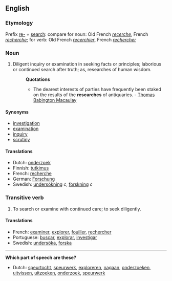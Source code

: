 ==English==
===Etymology===
Prefix [[re-]] + [[search]]: compare for noun: Old French ''[[recerche]]'', French ''[[recherche]]''; for verb: Old French ''[[recerchier]]'', French ''[[rechercher]]''
===Noun===
#Diligent inquiry or examination in seeking facts or principles; laborious or continued search after truth; as, researches of human wisdom.
#:'''Quotations'''
#:*The dearest interests of parties have frequently been staked on the results of the '''researches''' of antiquaries. - [[Thomas Babington Macaulay]]
====Synonyms====
*[[investigation]]
*[[examination]]
*[[inquiry]]
*[[scrutiny]]

====Translations====
*Dutch: [[onderzoek]]
*Finnish: [[tutkimus]]
*French: [[recherche]]
*German: [[Forschung]]
*Swedish: [[undersökning]] ''c'', [[forskning]] ''c''

===Transitive verb===
#To search or examine with continued care; to seek diligently.
====Translations====
*French: [[examiner]], [[explorer]], [[fouiller]], [[rechercher]]
*Portuguese: [[buscar]], [[explorar]], [[investigar]]
*Swedish: [[undersöka]], [[forska]]


-----
'''Which part of speech are these?'''
*Dutch: [[speurtocht]], [[speurwerk]], [[exploreren]], [[nagaan]], [[onderzoeken]], [[uitvissen]], [[uitzoeken]], [[onderzoek]], [[speurwerk]]

{{cleanup}}